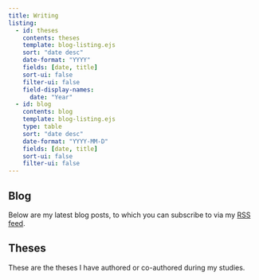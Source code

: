 ```yaml
---
title: Writing
listing: 
  - id: theses
    contents: theses
    template: blog-listing.ejs
    sort: "date desc"
    date-format: "YYYY"
    fields: [date, title]
    sort-ui: false
    filter-ui: false
    field-display-names:
      date: "Year"
  - id: blog
    contents: blog
    template: blog-listing.ejs
    type: table
    sort: "date desc"
    date-format: "YYYY-MM-D"
    fields: [date, title]
    sort-ui: false
    filter-ui: false
---
```


## Blog

Below are my latest blog posts, to which you can subscribe to via my
[RSS feed](https://mackrics.com/blog.xml).

:::{#blog}
:::

## Theses

These are the theses I have authored or co-authored during my studies.

:::{#theses}
:::
